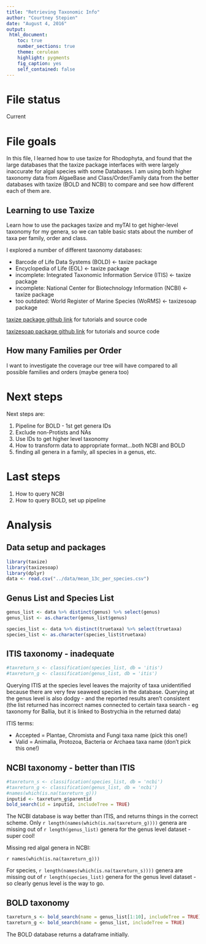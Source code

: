 ```yaml
---
title: "Retrieving Taxonomic Info"
author: "Courtney Stepien"
date: "August 4, 2016"
output: 
 html_document:
    toc: true
    number_sections: true
    theme: cerulean
    highlight: pygments
    fig_caption: yes
    self_contained: false
---
```


# File status

Current

# File goals

In this file, I learned how to use taxize for Rhodophyta, and found that the large databases that the taxize package interfaces with were largely inaccurate for algal species with some Databases. I am using both higher taxonomy data from AlgaeBase and Class/Order/Family data from the better databases with taxize (BOLD and NCBI) to compare and see how different each of them are. 


## Learning to use Taxize

Learn how to use the packages taxize and myTAI to get higher-level taxonomy for my genera, so we can table basic stats about the number of taxa per family, order and class. 

I explored a number of different taxonomy databases: 

* Barcode of Life Data Systems (BOLD) <- taxize package
* Encyclopedia of Life (EOL) <- taxize package
* incomplete: Integrated Taxonomic Information Service (ITIS) <- taxize package
* incomplete: National Center for Biotechnology Information (NCBI) <- taxize package
* too outdated: World Register of Marine Species (WoRMS) <- taxizesoap package 

[taxize package github link](https://github.com/ropensci/taxize) for tutorials and source code

[taxizesoap package github link](https://github.com/ropensci/taxizesoap) for tutorials and source code

## How many Families per Order

I want to investigate the coverage our tree will have compared to all possible families and orders (maybe genera too)

# Next steps

Next steps are:

1. Pipeline for BOLD - 1st get genera IDs
2. Exclude non-Protists and NAs
3. Use IDs to get higher level taxonomy
4. How to transform data to appropriate format...both NCBI and BOLD
5. finding all genera in a family, all species in a genus, etc.

# Last steps

1. How to query NCBI
2. How to query BOLD, set up pipeline

# Analysis

## Data setup and packages

```r
library(taxize)
library(taxizesoap)
library(dplyr)
data <- read.csv("../data/mean_13c_per_species.csv")
```

## Genus List and Species List

```r
genus_list <- data %>% distinct(genus) %>% select(genus)
genus_list <- as.character(genus_list$genus)

species_list <- data %>% distinct(truetaxa) %>% select(truetaxa)
species_list <- as.character(species_list$truetaxa)
```

## ITIS taxonomy - inadequate

```r
#taxreturn_s <- classification(species_list, db = 'itis')
#taxreturn_g <- classification(genus_list, db = 'itis')
```

Querying ITIS at the species level leaves the majority of taxa unidentified because there are very few seaweed species in the database. Querying at the genus level is also dodgy - and the reported results aren't consistent (the list returned has incorrect names connected to certain taxa search - eg taxonomy for Ballia, but it is linked to Bostrychia in the returned data)

ITIS terms:

* Accepted = Plantae, Chromista and Fungi taxa name (pick this one!)
* Valid = Animalia, Protozoa, Bacteria or Archaea taxa name (don't pick this one!)

## NCBI taxonomy - better than ITIS

```r
#taxreturn_s <- classification(species_list, db = 'ncbi')
#taxreturn_g <- classification(genus_list, db = 'ncbi')
#names(which(is.na(taxreturn_g)))
inputid <- taxreturn_g$parentid
bold_search(id = inputid, includeTree = TRUE)
```

The NCBI database is way better than ITIS, and returns things in the correct scheme. Only `r length(names(which(is.na(taxreturn_g))))` genera are missing out of `r length(genus_list)` genera for the genus level dataset - super cool!

Missing red algal genera in NCBI:

`r names(which(is.na(taxreturn_g)))`

For species, `r length(names(which(is.na(taxreturn_s))))` genera are missing out of `r length(species_list)` genera for the genus level dataset - so clearly genus level is the way to go. 

## BOLD taxonomy

```r
taxreturn_s <- bold_search(name = genus_list[1:10], includeTree = TRUE)
taxreturn_g <- bold_search(name = genus_list, includeTree = TRUE)
```

The BOLD database returns a dataframe initially. 